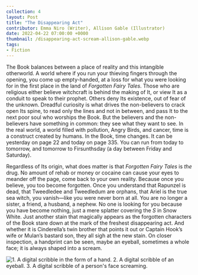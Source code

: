 ---
collection: 4
layout: Post
title: "The Disappearing Act"
contributor: Emma Niro (Writer), Allison Gable (Illustrator)
date: 2022-04-22 07:00:00 +0000
thumbnail: /disappearing-act-scream-allison-gable.webp
tags: 
- Fiction
---

The Book balances between a place of reality and this intangible otherworld. A world where if you run your thieving fingers through the opening, you come up empty-handed, at a loss for what you were looking for in the first place in the land of <em>Forgotten Fairy Tales</em>. Those who are religious either believe witchcraft is behind the making of It, or view It as a conduit to speak to their prophet. Others deny Its existence, out of fear of the unknown. Dreadful curiosity is what drives the non-believers to crack open Its spine, to read only the lines and not in between, and pass It to the next poor soul who worships the Book. But the believers and the non-believers have something in common: they see what they want to see. In the real world, a world filled with pollution, Angry Birds, and cancer, time is a construct created by humans. In the Book, time changes. It can be yesterday on page 22 and today on page 335. You can run from today to tomorrow, and tomorrow to Firsunthsday (a day between Friday and Saturday).

Regardless of Its origin, what does matter is that <em>Forgotten Fairy Tales</em> is <em>the</em> drug. No amount of rehab or money or cocaine can cause your eyes to meander off the page, come back to your own reality. Because once you believe, you too become forgotten. Once you understand that Rapunzel is dead, that Tweedledee and Tweedledum are orphans, that Ariel is the true sea witch, you vanish—like you were never born at all. You are no longer a sister, a friend, a husband, a nephew. No one is looking for you because you have become nothing, just a mere splatter covering the <em>S</em> in Snow White. Just another stain that magically appears as the forgotten characters of the Book stare down at the mark of the freshest disappearing act. And whether it is Cinderella’s twin brother that points it out or Captain Hook’s wife or Mulan’s bastard son, they all sigh at the new stain. On closer inspection, a handprint can be seen, maybe an eyeball, sometimes a whole face; it is always shaped into a scream. 

<div class="center">
    <img src="/images/4/disappearing-act-allison-gable.gif"
        alt="1. A digital scribble in the form of a hand. 2. A digital scribble of an eyeball. 3. A digital scribble of a person's face screaming."
        class="w250" />
</div>

